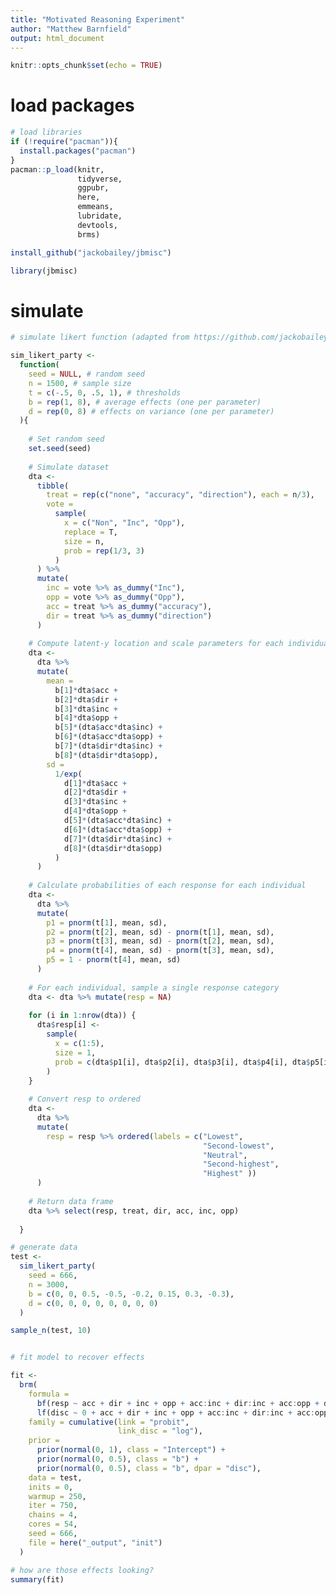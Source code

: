 ```yaml
---
title: "Motivated Reasoning Experiment"
author: "Matthew Barnfield"
output: html_document
---
```


```r
knitr::opts_chunk$set(echo = TRUE)
```

# load packages

```r
# load libraries
if (!require("pacman")){
  install.packages("pacman")
}
pacman::p_load(knitr,
               tidyverse, 
               ggpubr,
               here,
               emmeans,
               lubridate,
               devtools,
               brms)

install_github("jackobailey/jbmisc")

library(jbmisc)
```

# simulate

``` r


# simulate likert function (adapted from https://github.com/jackobailey/surveys_bias_econ_percs/blob/main/_scripts/010_power_analysis.R)

sim_likert_party <- 
  function(
    seed = NULL, # random seed
    n = 1500, # sample size
    t = c(-.5, 0, .5, 1), # thresholds
    b = rep(1, 8), # average effects (one per parameter)
    d = rep(0, 8) # effects on variance (one per parameter)
  ){
    
    # Set random seed
    set.seed(seed)
    
    # Simulate dataset
    dta <- 
      tibble(
        treat = rep(c("none", "accuracy", "direction"), each = n/3),
        vote = 
          sample(
            x = c("Non", "Inc", "Opp"),
            replace = T,
            size = n,
            prob = rep(1/3, 3)
          )
      ) %>% 
      mutate(
        inc = vote %>% as_dummy("Inc"),
        opp = vote %>% as_dummy("Opp"),
        acc = treat %>% as_dummy("accuracy"),
        dir = treat %>% as_dummy("direction")
      )
    
    # Compute latent-y location and scale parameters for each individual
    dta <- 
      dta %>% 
      mutate(
        mean =
          b[1]*dta$acc +
          b[2]*dta$dir +
          b[3]*dta$inc +
          b[4]*dta$opp +
          b[5]*(dta$acc*dta$inc) +
          b[6]*(dta$acc*dta$opp) +
          b[7]*(dta$dir*dta$inc) +
          b[8]*(dta$dir*dta$opp),
        sd =
          1/exp(
            d[1]*dta$acc +
            d[2]*dta$dir +
            d[3]*dta$inc +
            d[4]*dta$opp +
            d[5]*(dta$acc*dta$inc) +
            d[6]*(dta$acc*dta$opp) +
            d[7]*(dta$dir*dta$inc) +
            d[8]*(dta$dir*dta$opp)
          )
      )
    
    # Calculate probabilities of each response for each individual
    dta <- 
      dta %>% 
      mutate(
        p1 = pnorm(t[1], mean, sd),
        p2 = pnorm(t[2], mean, sd) - pnorm(t[1], mean, sd),
        p3 = pnorm(t[3], mean, sd) - pnorm(t[2], mean, sd),
        p4 = pnorm(t[4], mean, sd) - pnorm(t[3], mean, sd),
        p5 = 1 - pnorm(t[4], mean, sd)
      )
    
    # For each individual, sample a single response category
    dta <- dta %>% mutate(resp = NA)
    
    for (i in 1:nrow(dta)) {
      dta$resp[i] <- 
        sample(
          x = c(1:5), 
          size = 1, 
          prob = c(dta$p1[i], dta$p2[i], dta$p3[i], dta$p4[i], dta$p5[i])
        )
    }
    
    # Convert resp to ordered
    dta <-
      dta %>% 
      mutate(
        resp = resp %>% ordered(labels = c("Lowest",
                                           "Second-lowest",
                                           "Neutral",
                                           "Second-highest",
                                           "Highest" ))
      )
    
    # Return data frame
    dta %>% select(resp, treat, dir, acc, inc, opp)
    
  }

# generate data
test <- 
  sim_likert_party(
    seed = 666,
    n = 3000,
    b = c(0, 0, 0.5, -0.5, -0.2, 0.15, 0.3, -0.3),
    d = c(0, 0, 0, 0, 0, 0, 0, 0)
  )

sample_n(test, 10)


# fit model to recover effects

fit <- 
  brm(
    formula = 
      bf(resp ~ acc + dir + inc + opp + acc:inc + dir:inc + acc:opp + dir:opp) +
      lf(disc ~ 0 + acc + dir + inc + opp + acc:inc + dir:inc + acc:opp + dir:opp, cmc = F),
    family = cumulative(link = "probit",
                        link_disc = "log"),
    prior = 
      prior(normal(0, 1), class = "Intercept") + 
      prior(normal(0, 0.5), class = "b") +
      prior(normal(0, 0.5), class = "b", dpar = "disc"),
    data = test,
    inits = 0,
    warmup = 250,
    iter = 750,
    chains = 4,
    cores = 54,
    seed = 666,
    file = here("_output", "init")
  )

# how are those effects looking? 
summary(fit) 

```